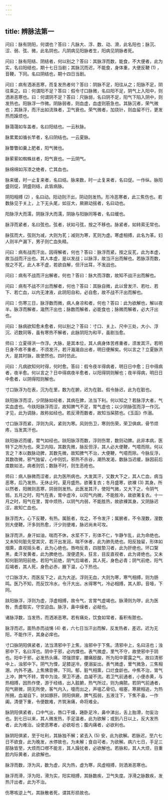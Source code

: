 ```yaml
---
---
---
```

title: 辨脉法第一
---



问曰：脉有阴阳，何谓也？答曰：凡脉大、浮、数、动、滑，此名阳也；脉沉、涩、弱、弦、微，此名阴也。凡阴病见阳脉者生，阳病见阴脉者死。

问曰：脉有阳结、阴结者，何以别之？答曰：其脉浮而数，能食，不大便者，此为实，名曰阳结也，期十七日当剧；其脉沉而迟，不能食，身体重，大便反鞕 (1) ，音鞕，下同。名曰阴结也，期十四日当剧。

问曰：病有洒淅恶寒，而复发热者何？答曰：阴脉不足，阳往从之；阳脉不足，阴往乘之。曰：何谓阳不足？答曰：假令寸口脉微，名曰阳不足，阴气上入阳中，则洒淅恶寒也。曰：何谓阴不足？答曰：尺脉弱，名曰阴不足，阳气下陷入阴中，则发热也。阳脉浮一作微。阴脉弱者，则血虚，血虚则筋急也。其脉沉者，荣气微也；其脉浮，而汗出如流珠者，卫气衰也。荣气微者，加烧针，则血留不行，更发热而躁烦也。

脉蔼蔼如车盖者，名曰阳结也。一云秋脉。

脉累累如循长竿者，名曰阴结也。一云夏脉。

脉瞥瞥如羹上肥者，阳气微也。

脉萦萦如蜘蛛丝者，阳气衰也。一云阴气。

脉绵绵如泻漆之绝者，亡其血也。

脉来缓，时一止复来者，名曰结。脉来数，时一止复来者，名曰促。一作纵。脉阳盛则促，阴盛则结，此皆病脉。

阴阳相搏 (2) ，名曰动。阳动则汗出，阴动则发热。形冷恶寒者，此三焦伤也。若数脉见于关上，上下无头尾，如豆大，厥厥动摇者，名曰动也。

阳脉浮大而濡，阴脉浮大而濡，阴脉与阳脉同等者，名曰缓也。

脉浮而紧者，名曰弦也。弦者，状如弓弦，按之不移也。脉紧者，如转索无常也。

脉弦而大，弦则为减，大则为芤；减则为寒，芤则为虚。寒虚相搏，此名为革。妇人则半产漏下，男子则亡血失精。

问曰：病有战而汗出，因得解者，何也？答曰：脉浮而紧，按之反芤，此为本虚，故当战而汗出也。其人本虚，是以发战；以脉浮，故当汗出而解也。若脉浮而数，按之不芤，此人本不虚，若欲自解，但汗出耳，不发战也。

问曰：病有不战而汗出解者，何也？答曰：脉大而浮数，故知不战汗出而解也。

问曰：病有不战不汗出而解者，何也？答曰：其脉自微，此以曾发汗、若吐、若下、若亡血，以内无津液，此阴阳自和，必自愈，故不战不汗出而解也。

问曰：伤寒三日，脉浮数而微，病人身凉和者，何也？答曰：此为欲解也，解以夜半。脉浮而解者，濈然汗出也；脉数而解者，必能食也；脉微而解者，必大汗出也。

问曰：脉病欲知愈未愈者，何以别之？答曰：寸口、关上、尺中三处，大小、浮沉、迟数同等，虽有寒热不解者，此脉阴阳为和平，虽剧当愈。

师曰：立夏得洪一作浮。大脉，是其本位，其人病身体苦疼重者，须发其汗。若明日身不疼不重者，不须发汗。若汗濈濈自出者，明日便解矣。何以言之？立夏脉洪大，是其时脉，故使然也。四时仿此。

问曰：凡病欲知何时得，何时愈。答曰：假令夜半得病者，明日日中愈；日中得病者，夜半愈。何以言之？日中得病夜半愈者，以阳得阴则解也；夜半得病，明日日中愈者，以阴得阳则解也。

寸口脉浮为在表，沉为在里，数为在腑，迟为在脏。假令脉迟，此为在脏也。

趺阳脉浮而涩，少阴脉如经者，其病在脾，法当下利。何以知之？若脉浮大者，气实血虚也。今趺阳脉浮而涩，故知脾气不足，胃气虚也；以少阴脉弦而浮一作沉。才见，此为调脉，故称如经也。若反滑而数者，故知当屎脓也。《玉函》作溺。

寸口脉浮而紧，浮则为风，紧则为寒。风则伤卫，寒则伤荣，荣卫俱病，骨节烦疼，当发其汗也。

趺阳脉迟而缓，胃气如经也。趺阳脉浮而数，浮则伤胃，数则动脾。此非本病，医特下之所为也。荣卫内陷，其数先微，脉反但浮，其人必大便鞕，气噫而除。何以言之？本以数脉动脾，其数先微，故知脾气不治，大便鞕，气噫而除。今脉反浮，其数改微，邪气独留，心中则饥，邪热不杀谷，潮热发渴，数脉当迟缓，脉因前后度数如法，病者则饥；数脉不时，则生恶疮也。

师曰：病人脉微而涩者，此为医所病也。大发其汗，又数大下之，其人亡血，病当恶寒，后乃发热，无休止时。夏月盛热，欲著复衣；冬月盛寒，欲裸 (3) 其身。所以然者，阳微则恶寒，阴弱则发热。此医发其汗，使阳气微，又大下之，令阴气弱。五月之时，阳气在表，胃中虚冷，以阳气内微，不能胜冷，故欲著复衣。十一月之时，阳气在里，胃中烦热，以阴气内弱，不能胜热，故欲裸其身。又阴脉迟涩，故知亡血也。

脉浮而大，心下反鞕，有热。属脏者，攻之，不令发汗；属腑者，不令溲数，溲数则大便鞕。汗多则热愈，汗少则便难，脉迟尚未可攻。

脉浮而洪，身汗如油，喘而不休，水浆不下，形体不仁，乍静乍乱，此为命绝也。又未知何脏先受其灾，若汗出发润，喘不休者，此为肺先绝也。阳反独留，形体如烟熏，直视摇头者，此为心绝也。唇吻反青，四肢漐习者，此为肝绝也。环口黧黑，柔汗发黄者，此为脾绝也。溲便遗失，狂言，目反直视者，此为肾绝也。又未知何脏阴阳前绝，若阳气前绝，阴气后竭者，其人死，身色必青；阴气前绝，阳气后竭者，其人死，身色必赤，腋下温，心下热也。

寸口脉浮大，而医反下之，此为大逆。浮则无血，大则为寒，寒气相搏，则为肠鸣。医乃不知，而反饮冷水，令汗大出，水得寒气，冷必相搏，其人即。音噎，下同。

趺阳脉浮，浮则为虚，浮虚相搏，故令气，言胃气虚竭也。脉滑则为哕，此为医咎，责虚取实，守空迫血。脉浮，鼻中燥者，必衄也。

诸脉浮数，当发热，而洒淅恶寒。若有痛处，饮食如常者，畜积有脓也。

脉浮而迟，面热赤而战愓 (4) 者，六七日当汗出而解，反发热者，差迟。迟为无阳，不能作汗，其身必痒也。

寸口脉阴阳俱紧者，法当清邪中于上焦，浊邪中于下焦。清邪中上，名曰洁也；浊邪中下，名曰浑也。阴中于邪，必内慄也。表气微虚，里气不守，故使邪中于阴也。阳中于邪，必发热头痛，项强颈挛，腰痛胫酸，所为阳中雾露之气，故曰清邪中上，浊邪中下。阴气为慄，足膝逆冷，便溺妄出。表气微虚，里气微急，三焦相溷，内外不通。上焦怫音佛，下同。郁，脏气相熏，口烂食龂也。中焦不治，胃气上冲，脾气不转，胃中为浊，荣卫不通，血凝不流。若卫气前通者，小便赤黄，与热相搏，因热作使，游于经络，出入脏腑，热气所过，则为痈脓。若阴气前通者，阳气厥微，阴无所使，客气内入，嚏而出之，声嗢乙骨切。咽塞，寒厥相追，为热所拥，血凝自下，状如豚肝。阴阳俱厥，脾气孤弱，五液注下，下焦不盍，一作阖。清便下重，令便数难，齐筑湫痛，命将难全。

脉阴阳俱紧者，口中气出，唇口干燥，踡卧足冷，鼻中涕出，舌上胎滑，勿妄治也。到七日以来，其人微发热，手足温者，此为欲解；或到八日以上，反大发热者，此为难治。设使恶寒者，必欲呕也；腹内痛者，必欲利也。

脉阴阳俱紧，至于吐利，其脉独不解；紧去入 (5) 安，此为欲解。若脉迟，至六七日不欲食，此为晚发，水停故也，为未解；食自可者，为欲解。病六七日，手足三部脉皆至，大烦而口噤不能言，其人躁扰者，必欲解也。若脉和，其人大烦，目重脸内际黄者，此欲解也。

脉浮而数，浮为风，数为虚，风为热，虚为寒，风虚相搏，则洒淅恶寒也。

脉浮而滑，浮为阳，滑为实，阳实相搏，其脉数疾，卫气失度。浮滑之脉数疾，发热汗出者，此为不治。

伤寒咳逆上气，其脉散者死，谓其形损故也。